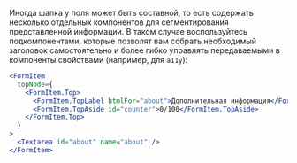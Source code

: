 
<Meta title="Forms/FormItem/Top Component" />

Иногда шапка у поля может быть составной, то есть содержать несколько отдельных компонентов
для сегментирования представленной информации. В таком случае воспользуйтесь подкомпонентами,
которые позволят вам собрать необходимый заголовок самостоятельно и более гибко управлять передаваемыми
в компоненты свойствами (например, для `a11y`):

```jsx
<FormItem
  topNode={
    <FormItem.Top>
      <FormItem.TopLabel htmlFor="about">Дополнительная информация</FormItem.TopLabel>
      <FormItem.TopAside id="counter">0/100</FormItem.TopAside>
    </FormItem.Top>
  }
>
  <Textarea id="about" name="about" />
</FormItem>
```

<Title>FormItem.Top</Title>
<Description of={FormItemTop} />
<ArgTypes of={FormItemTop} />

<Title>FormItem.TopLabel</Title>
<Description of={FormItemTopLabel} />
<ArgTypes of={FormItemTopLabel} />

<Title>FormItem.TopAside</Title>
<Description of={FormItemTopAside} />
<ArgTypes of={FormItemTopAside} />
